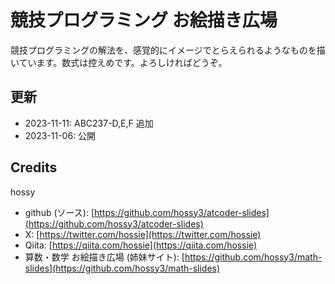 
<Meta title="はじめに" />

# 競技プログラミング お絵描き広場

競技プログラミングの解法を、感覚的にイメージでとらえられるようなものを描いています。数式は控えめです。よろしければどうぞ。

## 更新

- 2023-11-11: ABC237-D,E,F 追加
- 2023-11-06: 公開

## Credits

hossy

- github (ソース): [https://github.com/hossy3/atcoder-slides](https://github.com/hossy3/atcoder-slides)
- X: [https://twitter.com/hossie](https://twitter.com/hossie)
- Qiita: [https://qiita.com/hossie](https://qiita.com/hossie)
- 算数・数学 お絵描き広場 (姉妹サイト): [https://github.com/hossy3/math-slides](https://github.com/hossy3/math-slides)
